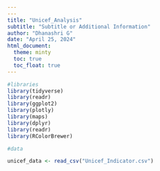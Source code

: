 ```yaml
---
---
title: "Unicef_Analysis"
subtitle: "Subtitle or Additional Information"
author: "Dhanashri G"
date: "April 25, 2024"
html_document:
  theme: minty
  toc: true
  toc_float: true
---
```

```r
#libraries
library(tidyverse)
library(readr)
library(ggplot2)
library(plotly)
library(maps)
library(dplyr)
library(readr)
library(RColorBrewer)

#data

unicef_data <- read_csv("Unicef_Indicator.csv")



```


